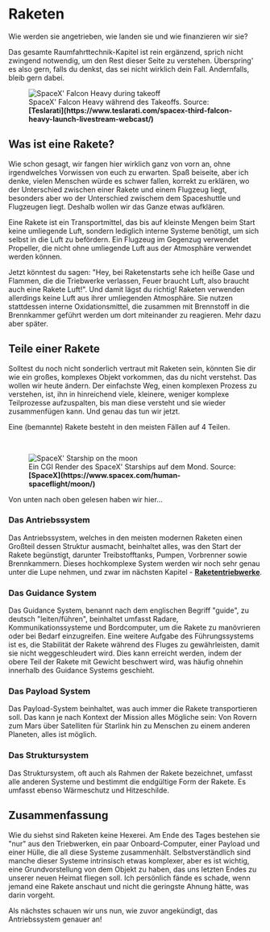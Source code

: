 
# Raketen
Wie werden sie angetrieben, wie landen sie und wie finanzieren wir sie?

<ReadingTime />

<Callout type="info" emoji="ℹ️">
  Das gesamte Raumfahrttechnik-Kapitel ist rein ergänzend, sprich nicht zwingend notwendig, um den Rest dieser Seite zu verstehen. Überspring' es also gern, falls du denkst, das sei nicht wirklich dein Fall. Andernfalls, bleib gern dabei.
</Callout>

<br />
<figure>
<Image src={require(".//../../../../resources/images/falconheavy.jpg")} alt="SpaceX' Falcon Heavy during takeoff" />
<figcaption style={{ color: "rgb(156, 156, 156)", fontSize: "14px", marginTop: "2px" }}>SpaceX' Falcon Heavy während des Takeoffs. Source: <strong>[Teslarati](https://www.teslarati.com/spacex-third-falcon-heavy-launch-livestream-webcast/)</strong></figcaption>
</figure>

## Was ist eine Rakete?
Wie schon gesagt, wir fangen hier wirklich ganz von vorn an, ohne irgendwelches Vorwissen von euch zu erwarten. Spaß beiseite, aber ich denke, vielen Menschen würde es schwer fallen, korrekt zu erklären, wo der Unterschied zwischen einer Rakete und einem Flugzeug liegt, besonders aber wo der Unterschied zwischem dem Spaceshuttle und Flugzeugen liegt. Deshalb wollen wir das Ganze etwas aufklären.

Eine Rakete ist ein Transportmittel, das bis auf kleinste Mengen beim Start keine umliegende Luft, sondern lediglich interne Systeme benötigt, um sich selbst in die Luft zu befördern. Ein Flugzeug im Gegenzug verwendet Propeller, die nicht ohne umliegende Luft aus der Atmosphäre verwendet werden können.

Jetzt könntest du sagen: "Hey, bei Raketenstarts sehe ich heiße Gase und Flammen, die die Triebwerke verlassen, Feuer braucht Luft, also braucht auch eine Rakete Luft!". Und damit lägst du richtig! Raketen verwenden allerdings keine Luft aus ihrer umliegenden Atmosphäre. Sie nutzen stattdessen interne Oxidationsmittel, die zusammen mit Brennstoff in die Brennkammer geführt werden um dort miteinander zu reagieren. Mehr dazu aber später.

## Teile einer Rakete
Solltest du noch nicht sonderlich vertraut mit Raketen sein, könnten Sie dir wie ein großes, komplexes Objekt vorkommen, das du nicht verstehst. Das wollen wir heute ändern. Der einfachste Weg, einen komplexen Prozess zu verstehen, ist, ihn in hinreichend viele, kleinere, weniger komplexe Teilprozesse aufzuspalten, bis man diese versteht und sie wieder zusammenfügen kann. Und genau das tun wir jetzt.

Eine (bemannte) Rakete besteht in den meisten Fällen auf 4 Teilen. 

<br />
<figure>
<Image src={require(".//../../../../resources/images/starship1.jpg")} alt="SpaceX' Starship on the moon " />
<figcaption style={{ color: "rgb(156, 156, 156)", fontSize: "14px", marginTop: "2px" }}>Ein CGI Render des SpaceX' Starships auf dem Mond. Source: <strong>[SpaceX](https://www.spacex.com/human-spaceflight/moon/)</strong></figcaption>
</figure>

Von unten nach oben gelesen haben wir hier...

### Das Antriebssystem
Das Antriebssystem, welches in den meisten modernen Raketen einen Großteil dessen Struktur ausmacht, beinhaltet alles, was den Start der Rakete begünstigt, darunter Treibstofftanks, Pumpen, Vorbrenner sowie Brennkammern. Dieses hochkomplexe System werden wir noch sehr genau unter die Lupe nehmen, und zwar im nächsten Kapitel - <strong>[Raketentriebwerke](https://beyondearth.gg/de/documentation/aerospace_engineering/rockets/engines)</strong>.

### Das Guidance System
Das Guidance System, benannt nach dem englischen Begriff "guide", zu deutsch "leiten/führen", beinhaltet umfasst Radare, Kommunikationssysteme und Bordcomputer, um die Rakete zu manövrieren oder bei Bedarf einzugreifen. Eine weitere Aufgabe des Führungssystems ist es, die Stabilität der Rakete während des Fluges zu gewährleisten, damit sie nicht weggeschleudert wird. Dies kann erreicht werden, indem der obere Teil der Rakete mit Gewicht beschwert wird, was häufig ohnehin innerhalb des Guidance Systems geschieht.

### Das Payload System
Das Payload-System beinhaltet, was auch immer die Rakete transportieren soll. Das kann je nach Kontext der Mission alles Mögliche sein: Von Rovern zum Mars über Satelliten für Starlink hin zu Menschen zu einem anderen Planeten, alles ist möglich.

### Das Struktursystem
Das Struktursystem, oft auch als Rahmen der Rakete bezeichnet, umfasst alle anderen Systeme und bestimmt die endgültige Form der Rakete. Es umfasst ebenso Wärmeschutz und Hitzeschilde.


## Zusammenfassung
Wie du siehst sind Raketen keine Hexerei. Am Ende des Tages bestehen sie "nur" aus den Triebwerken, ein paar Onboard-Computer, einer Payload und einer Hülle, die all diese Systeme zusammenhält. Selbstverständlich sind manche dieser Systeme intrinsisch etwas komplexer, aber es ist wichtig, eine Grundvorstellung von dem Objekt zu haben, das uns letzten Endes zu unserer neuen Heimat fliegen soll. Ich persönlich fände es schade, wenn jemand eine Rakete anschaut und nicht die geringste Ahnung hätte, was darin vorgeht.

Als nächstes schauen wir uns nun, wie zuvor angekündigt, das Antriebssystem genauer an!

<Analytics />